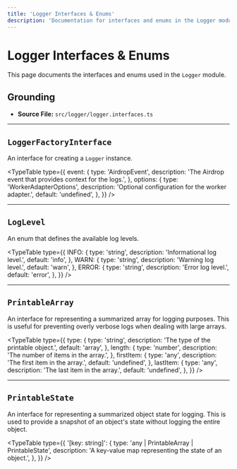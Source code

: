 ```yaml
---
title: 'Logger Interfaces & Enums'
description: 'Documentation for interfaces and enums in the Logger module.'
---
```



# Logger Interfaces & Enums

This page documents the interfaces and enums used in the `Logger` module.

## Grounding

- **Source File:** `src/logger/logger.interfaces.ts`

---

## `LoggerFactoryInterface`

An interface for creating a `Logger` instance.

<TypeTable
  type={{
    event: {
      type: 'AirdropEvent',
      description: 'The Airdrop event that provides context for the logs.',
    },
    options: {
      type: 'WorkerAdapterOptions',
      description: 'Optional configuration for the worker adapter.',
      default: 'undefined',
    },
  }}
/>

---

## `LogLevel`

An enum that defines the available log levels.

<TypeTable
  type={{
    INFO: {
      type: 'string',
      description: 'Informational log level.',
      default: 'info',
    },
    WARN: {
      type: 'string',
      description: 'Warning log level.',
      default: 'warn',
    },
    ERROR: {
      type: 'string',
      description: 'Error log level.',
      default: 'error',
    },
  }}
/>

---

## `PrintableArray`

An interface for representing a summarized array for logging purposes. This is useful for preventing overly verbose logs when dealing with large arrays.

<TypeTable
  type={{
    type: {
      type: 'string',
      description: 'The type of the printable object.',
      default: 'array',
    },
    length: {
      type: 'number',
      description: 'The number of items in the array.',
    },
    firstItem: {
      type: 'any',
      description: 'The first item in the array.',
      default: 'undefined',
    },
    lastItem: {
      type: 'any',
      description: 'The last item in the array.',
      default: 'undefined',
    },
  }}
/>

---

## `PrintableState`

An interface for representing a summarized object state for logging. This is used to provide a snapshot of an object's state without logging the entire object.

<TypeTable
  type={{
    '[key: string]': {
      type: 'any | PrintableArray | PrintableState',
      description: 'A key-value map representing the state of an object.',
    },
  }}
/>
